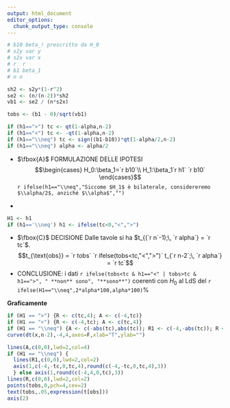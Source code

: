```yaml
---
output: html_document
editor_options: 
  chunk_output_type: console
---
```

```r
# b10 beta_! prescritto da H_0
# s2y var y
# s2x var x
# r  r
# b1 beta_1
# n n

sh2 <- s2y*(1-r^2)
se2 <- (n/(n-2))*sh2 
vb1 <- se2 / (n*s2x) 

tobs <- (b1 - 0)/sqrt(vb1)

if (h1==">") tc <- qt(1-alpha,n-2)
if (h1=="<") tc <- -qt(1-alpha,n-2)
if (h1=="\\neq") tc <- sign((b1-b10))*qt(1-alpha/2,n-2)
if (h1=="\\neq") alpha <- alpha/2
```

- $\fbox{A}$ FORMULAZIONE DELLE IPOTESI
$$\begin{cases}
H_0:\beta_1=`r b10`\\
H_1:\beta_1`r h1` `r b10`
\end{cases}$$
`r ifelse(h1=="\\neq","Siccome $H_1$ è bilaterale, considereremo $\\alpha/2$, anziché $\\alpha$","")`

\begin{eqnarray*}
\hat{\sigma_\varepsilon}^2&=&(1-r^2)\hat\sigma_Y^2\\
&=& (1-(`r r`^2))\times`r s2y`\\
    &=& `r sh2`\\
    S_\varepsilon^2 &=& \frac{n} {n-2} \hat{\sigma_\varepsilon}^2\\
    &=&  \frac{`r n`} {`r n`-2} \hat{\sigma_\varepsilon}^2 \\
 &=&  \frac{`r n`} {`r n`-2} \times `r sh2` = `r se2` 
\end{eqnarray*}

\begin{eqnarray*}
V(\hat\beta_{1}) &=& \frac{\sigma_{\varepsilon}^{2}} {n \hat{\sigma}^{2}_{X}} \\
\widehat{V(\hat\beta_{1})} &=& \frac{S_{\varepsilon}^{2}} {n \hat{\sigma}^{2}_{X}} \\
 &=& \frac{`r se2`} {`r n`\times `r s2x`} \\
 &=& `r vb1`\\
 \widehat{SE(\hat\beta_{1})}           &=& \sqrt{\widehat{V(\hat\beta_{1})}}\\
 &=& \sqrt{`r vb1`}\\
 &=& `r sqrt(vb1)`
\end{eqnarray*}

- 
\begin{eqnarray*}
 \frac{\hat\beta_1 - \beta_{1;H_0}} {\widehat{SE(\hat\beta_{1})}}&\sim&t_{n-2}\\
    t_{\text{obs}}
&=& \frac{ (`r b1`- `r b10`)} {`r sqrt(vb1)`}
 =  `r tobs`\, .
\end{eqnarray*}

```r
H1 <- h1
if (h1=='\\neq') h1 <- ifelse(tc<0,"<",">")
```

- $\fbox{C}$ DECISIONE
Dalle tavole si ha $t_{(`r n`-1);\, `r alpha`} = `r tc`$.
$$t_{\text{obs}} = `r tobs` `r ifelse(tobs<tc,"<",">")` t_{`r n-2`;\, `r alpha`} = `r tc`$$
- CONCLUSIONE: i dati `r ifelse(tobs<tc & h1=="<" | tobs>tc & h1==">", " **non** sono", "**sono**")` coerenti con $H_{0}$ al LdS del `r ifelse(H1=="\\neq",2*alpha*100,alpha*100)`%

**Graficamente**

```r
if (H1 == ">") {R <- c(tc,4); A <- c(-4,tc)}
if (H1 == "<") {R <- c(-4,tc); A <- c(tc,4)}
if (H1 == "\\neq") {A <- c(-abs(tc),abs(tc)); R1 <- c(-4,-abs(tc)); R <- c(4,abs(tc))}
curve(dt(x,n-2),-4,4,axes=F,xlab="T",ylab="")

lines(A,c(0,0),lwd=2,col=4)
if (H1 == "\\neq") {
  lines(R1,c(0,0),lwd=2,col=2) 
  axis(1,c(-4,-tc,0,tc,4),round(c(-4,-tc,0,tc,4),3))
  } else axis(1,round(c(-4,4,0,tc),3))
lines(R,c(0,0),lwd=2,col=2)
points(tobs,0,pch=4,cex=2)
text(tobs,.05,expression(t[obs]))
axis(2)
```
